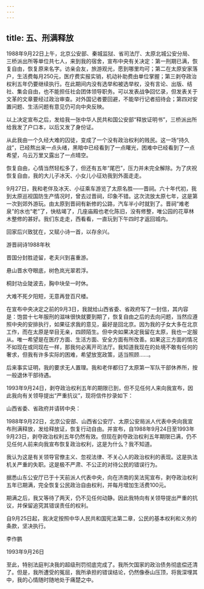 ```yaml
---
---
---
```

title: 五、刑满释放
---




1988年9月22日上午，北京公安部、秦城监狱、省司法厅、太原北城公安分局、三桥派出所等单位共七人，来到我的宿舍，宣布中央有关决定：第一刑期已满，恢复自由，恢复原来名字。访亲会友，旅游观光，愿到哪里均可；第二在太原安家落户，生活费每月250元，医疗费实报实销，机动补助费由单位掌握；第三剥夺政治权利五年仍要继续执行。在此期间内没有选举和被选举权，没有言论、出版、结社、集会自由，也不能担任社会团体领导职务。可以发表战争回忆录，但发表关于文革的文章要经过政治审查。对外国记者要回避，不能举行记者招待会；第四对安置问题、生活问题有意见仍可向中央反映。

以上决定宣布之后，发给我一张中华人民共和国公安部“释放证明书”，三桥派出所给我发了户口本，以后又发了身份证。

从此我由一个久经大难的囚徒，变成了一个没有政治权利的贱民。这一场“持久战”，已经熬出来一点头绪，黑暗中已经看到了一点曙光，困难中已经看到了一点希望，乌云万里又露出了一点晴空。

恢复自由，心情当然轻松多了，但还有五年“尾巴”，压力并未完全解除。为了庆祝恢复自由，我的大儿子冰天、小女儿小征劝我到外面走走。

9月27日，我和老伴及冰天、小征乘车游览了太原名胜——晋祠。六十年代初，我到太原巡视国防生产情况时，曾去过晋祠，印象不错。这次流放太原七年，这是第一次到郊外游玩。由太原到晋祠有新修的公路，汽车半小时就到了。晋祠“难老泉”的水也“老”了，快枯竭了，几座庙殿也老化陈旧，没有修整，唯公园的花草林木整修的甚好。我们东走走，西看看，一直玩到下午四时才返回城内。

回家后兴致犹在，又赋小诗一首，以存余兴。

游晋祠诗1988年秋

晋国分封胜迹留，老夫兴到喜重游。

悬山晋水夺眼底，树色岚光翠若浮。

桐封功业陡波去，胸中块垒一时休。

大难不死夕阳短，无意再登百尺楼。

在宣布中央决定之前的9月3日，我就给山西省委、省政府写了一封信，其内容是：饱尝十七年服刑的滋味很快就要到期了，恢复自由之后的去向问题，当然应遵照中央的安排执行，如果征求我的意见，最好是回北京。因为我的子女大多在北京工作，而在太原是举目无亲，四顾陌生。但中央如果决定我留在太原，我也一定服从。唯一希望是在医疗方面、生活方面、安全方面有所改善。如果这三方面的情况不如现在或同现在一样，那我何必离开司法厅。我知道我现在的处境不敢有任何的奢求，但我有许多实际的困难，希望放宽政策，适当照顾……。

后来事实证明，我的要求无人置理。我和老伴都归了太原第一军队干部休养所，按一般退休干部待遇。

1993年9月24日，剥夺政治权利五年的期限已到，但不见任何人来向我宣布，因此我向有关领导提出“严重抗议”，现将信件抄录如下：

山西省委、省政府并请转中央：

1988年9月22日，北京公安部、山西省公安厅、太原公安局派人代表中央向我宣布刑满释放，发给释放证，恢复行动自由。并宣布，自1988年9月24日至1993年9月23日，剥夺政治权利五年仍然有效。但现在剥夺政治权利五年期限已满，仍不见任何人前来向我宣布恢复政治权利，这是为什么？我不知道。

我认为这是有关领导官僚主义、忽视法律、不关心人的政治权利的表现。这是执法机关严重的失职。这是极不严肃、不公正的对待公民的错误行为。

据悉山东公安厅已于十天前派人代表中央，向在济南的吴法宪宣布，剥夺政治权利五年已期满，完全恢复公民政治自由权利，并每月增加生活费100元。

期满之后，我又等待了两天，仍不见任何动静。因此我特向有关领导提出严重的抗议，并保留追究其错误责任的权利。

自9月25日起，我决定按照中华人民共和国宪法第二章，公民的基本权利和义务的条款，坚决执行。

李作鹏

1993年9月26日

至此，特别法庭判决我的超级刑罚彻底完成了。我所欠国家的政治债务彻底偿还清了。但是，我所遭受的冤屈，我所承担的错误结论，仍然像泰山压顶，将我深埋其中，我的心情随时随地处于痛楚之中。